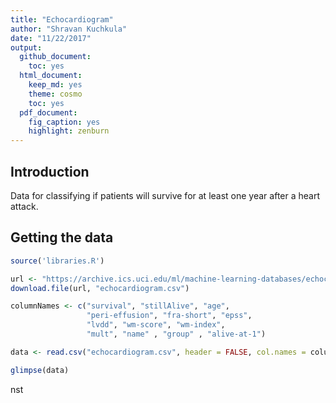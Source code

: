 ```yaml
---
title: "Echocardiogram"
author: "Shravan Kuchkula"
date: "11/22/2017"
output:
  github_document:
    toc: yes
  html_document:
    keep_md: yes
    theme: cosmo
    toc: yes
  pdf_document:
    fig_caption: yes
    highlight: zenburn
---
```


## Introduction

Data for classifying if patients will survive for at least one year after a heart attack.

## Getting the data

```r
source('libraries.R')
```

```r
url <- "https://archive.ics.uci.edu/ml/machine-learning-databases/echocardiogram/echocardiogram.data"
download.file(url, "echocardiogram.csv")

columnNames <- c("survival", "stillAlive", "age", 
                 "peri-effusion", "fra-short", "epss",
                 "lvdd", "wm-score", "wm-index", 
                 "mult", "name" , "group" , "alive-at-1")

data <- read.csv("echocardiogram.csv", header = FALSE, col.names = columnNames)
```

```r
glimpse(data)
```
nst

